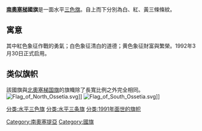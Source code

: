 {{expand|time=2008-08-11T11:00:25Z)}}
{{noteTA
|T=zh-cn:南奥塞梯国旗; zh-tw:南奧塞提亞國旗;  zh-hk:南奧塞梯國旗;
|1=zh-cn:奥塞梯; zh-tw:奧塞提亞;  zh-hk:奧塞梯;
}}

{{Infobox flag
|Name = 南奥塞梯共和国
|Article = 国旗
|Image = Flag of South Ossetia.svg
|Use =
|Symbol =
|Proportion = 1:2
|Adoption = 1991年11月28日
|Design = 一面[[三色旗|三色旗]]。自上而下分別為白、紅、黃三條條紋。
|Designer =  {{flag|南奥塞梯}}
|Type = National
}}

'''[[南奧塞梯|南奧塞梯]]國旗'''是一面水平[[三色旗|三色旗]]。自上而下分別為白、紅、黃三條條紋。

==寓意==
其中紅色象征作戰的勇氣；白色象征清白的道德；黄色象征財富與繁榮。1992年3月30日正式启用。
==类似旗帜==
該國旗與[[北奥塞梯-阿兰共和国国旗|北奧塞梯国旗]]的旗幟除了長寬比例之外完全相同。
[[File:Flag_of_North_Ossetia.svg|right]]]]
[[File:Flag_of_South_Ossetia.svg|right]]]]
{{欧洲题目|国旗}}

{{flag-stub}}

[[Category:南奧塞提亞|Category:南奧塞提亞]]
[[Category:國旗|Category:國旗]]
[[分类:水平三色旗|分类:水平三色旗]]
[[分类:水平三条旗|分类:水平三条旗]]
[[分类:1991年面世的旗帜|分类:1991年面世的旗帜]]